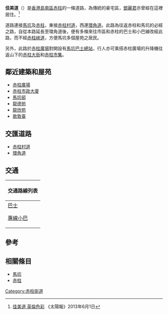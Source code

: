{{Infobox Hong Kong Road
|   中文街道名稱    =  佳美道
|   英文街道名稱    =  Carmel Road
|   圖片        =  File:Carmel Road near Stanley Plaza.jpg
|   圖片說明    =  佳美道近[[赤柱廣場|赤柱廣場]]
|   路段總長度  =  0.82
|   車速限制    =  
|   行車線數量  =  雙線雙程
|   所在地區    =  [[南區_(香港)|南區]][[赤柱|赤柱]]
|   起點        =  [[赤柱|赤柱]][[赤柱村道|赤柱村道]]
|   終點        =  [[馬坑|馬坑]][[環角道|環角道]]近[[馬坑邨|馬坑邨]]
|   通車日期    =
}}

'''佳美道'''（{{lang-en|Carmel Road}}）是[[香港島|香港島]][[南區_(香港)|南區]][[赤柱|赤柱]]的一條道路，為傳統的豪宅區，[[鄧麗君|鄧麗君]]亦曾經在這裡居住。<ref>[http://the-sun.on.cc/cnt/finance/20130601/00436_059.html 佳美道 英倫色彩] {{Wayback|url=http://the-sun.on.cc/cnt/finance/20130601/00436_059.html |date=20160305072341 }}《太陽報》2013年6月1日</ref>

道路連接[[馬坑|馬坑]]及[[赤柱|赤柱]]，東接[[赤柱村道|赤柱村道]]，西連[[環角道|環角道]]。此路為往返赤柱和馬坑的必經之路，自從本路延長至環角道後，便有多條來往市區和赤柱的巴士和小巴線改經此路，而不經[[赤柱峽道|赤柱峽道]]，方便馬坑多個屋苑之居民。

另外，此路於[[赤柱廣場|赤柱廣場]]對開設有[[馬坑巴士總站|馬坑巴士總站]]，行人亦可乘搭赤柱廣場的升降機往返山下的[[赤柱大街|赤柱大街]]和[[赤柱市集|赤柱市集]]。

==鄰近建築和屋苑==
*[[赤柱廣場|赤柱廣場]]
*[[赤柱市政大廈|赤柱市政大廈]]
*[[馬坑邨|馬坑邨]]
*[[龍德苑|龍德苑]]
*[[龍欣苑|龍欣苑]]
*[[歌敦臺|歌敦臺]]
==交匯道路==
*[[赤柱村道|赤柱村道]]
*[[環角道|環角道]]
==交通==
{| class="mw-collapsible mw-collapsed wikitable" style="background:white; margin: 0 auto; width: auto;"  
! 交通路線列表
|-
|
;[[香港巴士|巴士]]
{{港島巴士簡單列表|6|6X|14|63|65|66}}
{{過海隧道巴士簡單列表|973}}
;[[香港小巴|專線小巴]]
{{港島專線小巴簡單列表|16A|16M|40|52}}
|}

==參考==
{{reflist}}

==相關條目==
*[[馬坑|馬坑]]
*[[赤柱|赤柱]]

{{commonscat|Carmel Road, Hong Kong}}

[[Category:赤柱街道|Category:赤柱街道]]
{{香港道路小作品}}
